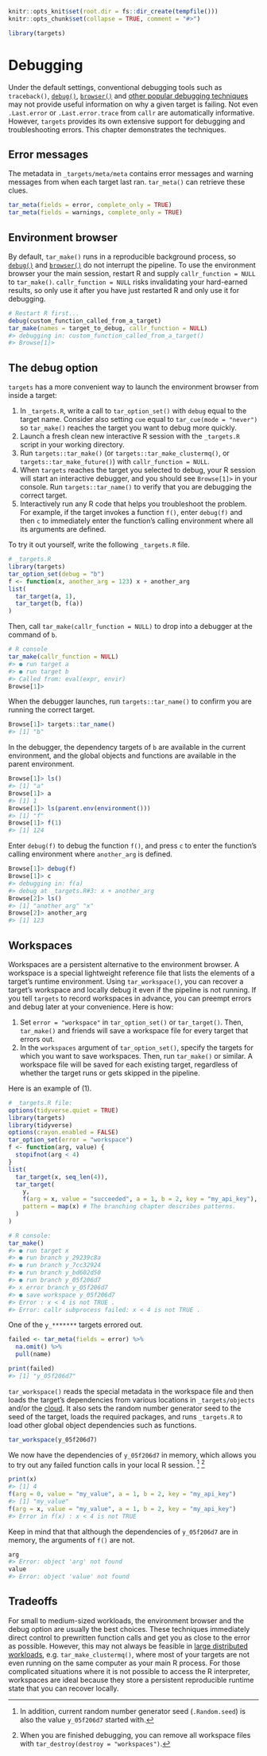 ```r
knitr::opts_knit$set(root.dir = fs::dir_create(tempfile()))
knitr::opts_chunk$set(collapse = TRUE, comment = "#>")
```

```r
library(targets)
```

# Debugging {#debugging}

Under the default settings, conventional debugging tools such as `traceback()`, [`debug()`](https://rstats.wtf/debugging-r-code.html), [`browser()`](https://rstats.wtf/debugging-r-code.html) and [other popular debugging techniques](https://rstats.wtf/debugging-r-code.html) may not provide useful information on why a given target is failing. Not even `.Last.error` or `.Last.error.trace` from `callr` are automatically informative. However, `targets` provides its own extensive support for debugging and troubleshooting errors. This chapter demonstrates the techniques.

## Error messages

The metadata in `_targets/meta/meta` contains error messages and warning messages from when each target last ran. `tar_meta()` can retrieve these clues.

```r
tar_meta(fields = error, complete_only = TRUE)
tar_meta(fields = warnings, complete_only = TRUE)
```

## Environment browser

By default, `tar_make()` runs in a reproducible background process, so [`debug()`](https://rstats.wtf/debugging-r-code.html) and [`browser()`](https://rstats.wtf/debugging-r-code.html) do not interrupt the pipeline. To use the environment browser your the main session, restart R and supply `callr_function = NULL` to `tar_make()`. `callr_function = NULL` risks invalidating your hard-earned results, so only use it after you have just restarted R and only use it for debugging.

```r
# Restart R first...
debug(custom_function_called_from_a_target)
tar_make(names = target_to_debug, callr_function = NULL)
#> debugging in: custom_function_called_from_a_target()
#> Browse[1]>
```

## The debug option

`targets` has a more convenient way to launch the environment browser from inside a target:

1. In `_targets.R`, write a call to `tar_option_set()` with `debug` equal to the target name. Consider also setting `cue` equal to `tar_cue(mode = "never")` so `tar_make()` reaches the target you want to debug more quickly.
1. Launch a fresh clean new interactive R session with the `_targets.R` script in your working directory.
1. Run `targets::tar_make()` (or `targets::tar_make_clustermq()`, or `targets::tar_make_future()`) with `callr_function = NULL`.
1. When `targets` reaches the target you selected to debug, your R session will start an interactive debugger, and you should see `Browse[1]>` in your console. Run `targets::tar_name()` to verify that you are debugging the correct target.
1. Interactively run any R code that helps you troubleshoot the problem. For example, if the target invokes a function `f()`, enter `debug(f)` and then `c` to immediately enter the function's calling environment where all its arguments are defined.

To try it out yourself, write the following `_targets.R` file.

```r
# _targets.R
library(targets)
tar_option_set(debug = "b")
f <- function(x, another_arg = 123) x + another_arg
list(
  tar_target(a, 1),
  tar_target(b, f(a))
)
```

Then, call `tar_make(callr_function = NULL)` to drop into a debugger at the command of `b`. 

```r
# R console
tar_make(callr_function = NULL)
#> ● run target a
#> ● run target b
#> Called from: eval(expr, envir)
Browse[1]>
```

When the debugger launches, run `targets::tar_name()` to confirm you are running the correct target.

```r
Browse[1]> targets::tar_name()
#> [1] "b"
```

In the debugger, the dependency targets of `b` are available in the current environment, and the global objects and functions are available in the parent environment.

```r
Browse[1]> ls()
#> [1] "a"
Browse[1]> a
#> [1] 1
Browse[1]> ls(parent.env(environment()))
#> [1] "f"
Browse[1]> f(1)
#> [1] 124
```

Enter `debug(f)` to debug the function `f()`, and press `c` to enter the function's calling environment where `another_arg` is defined.

```r
Browse[1]> debug(f)
Browse[1]> c
#> debugging in: f(a)
#> debug at _targets.R#3: x + another_arg
Browse[2]> ls()
#> [1] "another_arg" "x"   
Browse[2]> another_arg
#> [1] 123
```

## Workspaces

Workspaces are a persistent alternative to the environment browser. A workspace is a special lightweight reference file that lists the elements of a target's runtime environment. Using `tar_workspace()`, you can recover a target's workspace and locally debug it even if the pipeline is not running. If you tell `targets` to record workspaces in advance, you can preempt errors and debug later at your convenience. Here is how:

1. Set `error = "workspace"` in `tar_option_set()` or `tar_target()`. Then, `tar_make()` and friends will save a workspace file for every target that errors out.
1. In the `workspaces` argument of `tar_option_set()`, specify the targets for which you want to save workspaces. Then, run `tar_make()` or similar. A workspace file will be saved for each existing target, regardless of whether the target runs or gets skipped in the pipeline.

Here is an example of (1).

```r
# _targets.R file:
options(tidyverse.quiet = TRUE)
library(targets)
library(tidyverse)
options(crayon.enabled = FALSE)
tar_option_set(error = "workspace")
f <- function(arg, value) {
  stopifnot(arg < 4)
}
list(
  tar_target(x, seq_len(4)),
  tar_target(
    y,
    f(arg = x, value = "succeeded", a = 1, b = 2, key = "my_api_key"),
    pattern = map(x) # The branching chapter describes patterns.
  )
)
```

```r
# R console:
tar_make()
#> ● run target x
#> ● run branch y_29239c8a
#> ● run branch y_7cc32924
#> ● run branch y_bd602d50
#> ● run branch y_05f206d7
#> x error branch y_05f206d7
#> ● save workspace y_05f206d7
#> Error : x < 4 is not TRUE .
#> Error: callr subprocess failed: x < 4 is not TRUE .
```

One of the `y_*******` targets errored out.

```r
failed <- tar_meta(fields = error) %>%
  na.omit() %>%
  pull(name)

print(failed)
#> [1] "y_05f206d7"
```

`tar_workspace()` reads the special metadata in the workspace file and then loads the target's dependencies from various locations in `_targets/objects` and/or the [cloud](#cloud). It also sets the random number generator seed to the seed of the target, loads the required packages, and runs `_targets.R` to load other global object dependencies such as functions. 

```r
tar_workspace(y_05f206d7)
```

We now have the dependencies of `y_05f206d7` in memory, which allows you to try out any failed function calls in your local R session. ^[In addition, current random number generator seed (`.Random.seed`) is also the value `y_05f206d7` started with.] ^[When you are finished debugging, you can remove all workspace files with `tar_destroy(destroy = "workspaces")`.]

```r
print(x)
#> [1] 4
f(arg = 0, value = "my_value", a = 1, b = 2, key = "my_api_key")
#> [1] "my_value"
f(arg = x, value = "my_value", a = 1, b = 2, key = "my_api_key")
#> Error in f(x) : x < 4 is not TRUE
```

Keep in mind that that although the dependencies of `y_05f206d7` are in memory, the arguments of `f()` are not.

```r
arg
#> Error: object 'arg' not found
value
#> Error: object 'value' not found
```

## Tradeoffs

For small to medium-sized workloads, the environment browser and the debug option are usually the best choices. These techniques immediately direct control to prewritten function calls and get you as close to the error as possible. However, this may not always be feasible in [large distributed workloads](#hpc), e.g. `tar_make_clustermq()`, where most of your targets are not even running on the same computer as your main R process. For those complicated situations where it is not possible to access the R interpreter, workspaces are ideal because they store a persistent reproducible runtime state that you can recover locally.
